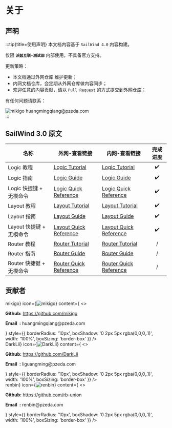 
# 关于

## 声明

:::tip{title=使用声明}
本文档内容基于 `SailWind 4.0` 内容构建。

仅限 **`派兹互联-测试部`** 内部使用，不具备官方支持。

更新策略：
- 本文档通过外网仓库 <SourceCode href="https://github.com/mikigo/sailwind_docs" /> 维护更新；
- 内网文档仓库，会定期从外网仓库做内容同步；
- 欢迎任意的内容贡献，请以 `Pull Request` 的方式提交到外网仓库；

有任何问题请联系：
<div style={{ display: 'flex', alignItems: 'center', gap: '8px' }}>
    <img src={'/avatar/mikigo.png'} alt="mikigo" style={{ width: '25px', height: '25px', borderRadius: '50%' }} />
    <a style={{ textDecoration: 'none', borderBottom: 'none' }}>huangmingqiang@pzeda.com</a>
</div>
:::

## SailWind 3.0 原文

| 名称                     | 外网-查看链接                                                | 内网-查看链接                                                | 完成进度 |
| ----------------------- | ----------------------------------------------------------- | ------------------------------------------------------------ | :------: |
| Logic 教程               | [Logic Tutorial](https://mikigo.github.io/sailwind_docs/pdf/sailwindlogic_tut.pdf) | [Logic Tutorial](http://10.0.4.162/sailwind_docs/pdf/sailwindlogic_tut.pdf) |    ✔️     |
| Logic 指南               | [Logic Guide](https://mikigo.github.io/sailwind_docs/pdf/sailwindlogic_gd.pdf) | [Logic Guide](http://10.0.4.162/sailwind_docs/pdf/sailwindlogic_gd.pdf) |    ✔️     |
| Logic 快捷键 + 无模命令  | [Logic Quick Reference](https://mikigo.github.io/sailwind_docs/pdf/sailwindlogic_qr.pdf) | [Logic Quick Reference](http://10.0.4.162/sailwind_docs/pdf/sailwindlogic_qr.pdf) |    ✔️     |
| Layout 教程              | [Layout Tutorial](https://mikigo.github.io/sailwind_docs/pdf/sailwindlayout_tut.pdf) | [Layout Tutorial](http://10.0.4.162/sailwind_docs/pdf/sailwindlayout_tut.pdf) |    ✔️     |
| Layout 指南              | [Layout Guide](https://mikigo.github.io/sailwind_docs/pdf/sailwindlayout_gd.pdf) | [Layout Guide](http://10.0.4.162/sailwind_docs/pdf/sailwindlayout_gd.pdf) |    ✔️     |
| Layout 快捷键 + 无模命令 | [Layout Quick Reference](https://mikigo.github.io/sailwind_docs/pdf/sailwindlayout_qr.pdf) | [Layout Quick Reference](http://10.0.4.162/sailwind_docs/pdf/sailwindlayout_qr.pdf) |    ✔️     |
| Router 教程              | [Router Tutorial](https://mikigo.github.io/sailwind_docs/pdf/sailwindrouter_tut.pdf) | [Router Tutorial](http://10.0.4.162/sailwind_docs/pdf/sailwindrouter_tut.pdf) |    /     |
| Router 指南              | [Router Guide](https://mikigo.github.io/sailwind_docs/pdf/sailwindrouter_gd.pdf) | [Router Guide](http://10.0.4.162/sailwind_docs/pdf/sailwindrouter_gd.pdf) |    /     |
| Router 快捷键 + 无模命令 | [Router Quick Reference](https://mikigo.github.io/sailwind_docs/pdf/sailwindrouter_qr.pdf) | [Router Quick Reference](http://10.0.4.162/sailwind_docs/pdf/sailwindrouter_qr.pdf) |    /     |



## 贡献者


<div style={{
  display: 'flex',
  gap: '20px',
  flexWrap: 'wrap',
  justifyContent: 'center'
}}>

  <div style={{
    flex: '1 1 calc(50% - 10px)',
    minWidth: '280px',
    maxWidth: '460px',
    boxSizing: 'border-box'
  }}>
    <Card
      title={<span style={{ color: '#6253b7' }}>mikigo</span>}
      icon={<img src={'/avatar/mikigo.png'} alt="mikigo" style={{ width: '45px', height: '45px', borderRadius: '50%' }} />}
      content={
        <>
          <p><b>Github:</b> <a href="https://github.com/mikigo">https://github.com/mikigo</a></p>
          <p><b>Email&nbsp;&nbsp;:</b> huangmingqiang@pzeda.com</p>
        </>
      }
      style={{
        borderRadius: '10px',
        boxShadow: '0 2px 5px rgba(0,0,0,.1)',
        width: '100%',
        boxSizing: 'border-box'
      }}
    />
  </div>


  <div style={{
    flex: '1 1 calc(50% - 10px)',
    minWidth: '280px',
    maxWidth: '460px',
    boxSizing: 'border-box'
  }}>
    <Card
      title={<span style={{ color: '#6253b7' }}>DarkLii</span>}
      icon={<img src={'/avatar/DarkLii.png'} alt="DarkLii" style={{ width: '45px', height: '45px', borderRadius: '50%' }} />}
      content={
        <>
          <p><b>Github:</b> <a href="https://github.com/DarkLii">https://github.com/DarkLii</a></p>
          <p><b>Email&nbsp;&nbsp;:</b> liguangming@pzeda.com</p>
        </>
      }
      style={{
        borderRadius: '10px',
        boxShadow: '0 2px 5px rgba(0,0,0,.1)',
        width: '100%',
        boxSizing: 'border-box'
      }}
    />
  </div>


  <div style={{
    flex: '1 1 calc(50% - 10px)',
    minWidth: '280px',
    maxWidth: '460px',
    boxSizing: 'border-box'
  }}>
    <Card
      title={<span style={{ color: '#6253b7' }}>renbin</span>}
      icon={<img src={'/avatar/renbin.png'} alt="renbin" style={{ width: '45px', height: '45px', borderRadius: '50%' }} />}
      content={
        <>
          <p><b>Github:</b> <a href="https://github.com/rb-union">https://github.com/rb-union</a></p>
          <p><b>Email&nbsp;&nbsp;:</b> renbin@pzeda.com</p>
        </>
      }
      style={{
        borderRadius: '10px',
        boxShadow: '0 2px 5px rgba(0,0,0,.1)',
        width: '100%',
        boxSizing: 'border-box'
      }}
    />
  </div>

</div>

